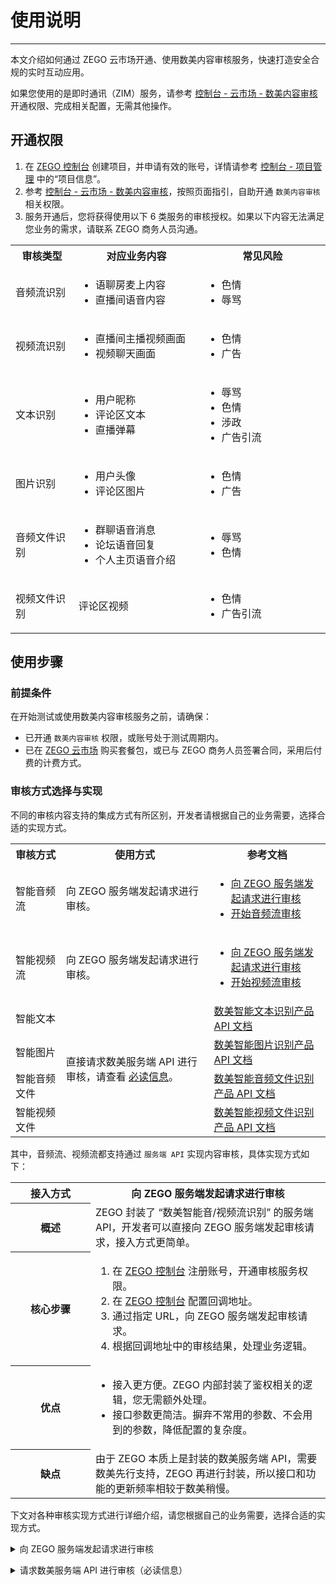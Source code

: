 # 使用说明

- - -

本文介绍如何通过 ZEGO 云市场开通、使用数美内容审核服务，快速打造安全合规的实时互动应用。

<div class="mk-warning">

如果您使用的是即时通讯（ZIM）服务，请参考 [控制台 - 云市场 - 数美内容审核](#18891) 开通权限、完成相关配置，无需其他操作。
</div>

## 开通权限

1. 在 [ZEGO 控制台](https://console.zego.im) 创建项目，并申请有效的账号，详情请参考 [控制台 - 项目管理](#12107) 中的“项目信息”。
2. 参考 [控制台 - 云市场 - 数美内容审核](#18891)，按照页面指引，自助开通 `数美内容审核` 相关权限。
3. 服务开通后，您将获得使用以下 6 类服务的审核授权。如果以下内容无法满足您业务的需求，请联系 ZEGO 商务人员沟通。

<table>
  <colgroup>
    <col width="20%">
    <col width="40%">
    <col width="40%">
  </colgroup>
<tbody><tr>
<th>审核类型</th>
<th>对应业务内容</th>
<th>常见风险</th>
</tr>
<tr>
<td>音频流识别</td>
<td><ul><li>语聊房麦上内容</li><li>直播间语音内容</li></ul></td>
<td><ul><li>色情</li><li>辱骂</li></ul></td>
</tr>
<tr>
<td>视频流识别</td>
<td><ul><li>直播间主播视频画面</li><li>视频聊天画面</li></ul></td>
<td><ul><li>色情</li><li>广告</li></ul></td>
</tr>
<tr>
<td>文本识别</td>
<td><ul><li>用户昵称</li><li>评论区文本</li><li>直播弹幕</li></ul></td>
<td><ul><li>辱骂</li><li>色情</li><li>涉政</li><li>广告引流</li></ul></td>
</tr>
<tr>
<td>图片识别</td>
<td><ul><li>用户头像</li><li>评论区图片</li></ul></td>
<td><ul><li>色情</li><li>广告</li></ul></td>
</tr>
<tr>
<td>音频文件识别</td>
<td><ul><li>群聊语音消息</li><li>论坛语音回复</li><li>个人主页语音介绍</li></ul></td>
<td><ul><li>辱骂</li><li>色情</li></ul></td>
</tr>
<tr>
<td>视频文件识别</td>
<td>评论区视频</td>
<td><ul><li>色情</li><li>广告引流</li></ul></td>
</tr>
</tbody></table>


## 使用步骤

### 前提条件

在开始测试或使用数美内容审核服务之前，请确保：

- 已开通 `数美内容审核` 权限，或账号处于测试周期内。
- 已在 [ZEGO 云市场](https://www.zego.im/cloudmarket) 购买套餐包，或已与 ZEGO 商务人员签署合同，采用后付费的计费方式。

### 审核方式选择与实现

不同的审核内容支持的集成方式有所区别，开发者请根据自己的业务需要，选择合适的实现方式。

<table>
  <colgroup>
    <col width="16%">
    <col width="47%">
    <col width="47%">
  </colgroup>
<tbody><tr>
<th>审核方式</th>
<th>使用方式</th>
<th>参考文档</th>
</tr>
<tr>
<td>智能音频流</td>
<td>向 ZEGO 服务端发起请求进行审核。</td>
<td><ul><li><a href="/article/18683#serverAPI">向 ZEGO 服务端发起请求进行审核</a></li><li><a href="!Interface_audit/Start_audio_audit" target="blank">开始音频流审核</a></li></ul></td>
</tr>
<tr>
<td>智能视频流</td>
<td>向 ZEGO 服务端发起请求进行审核。</td>
<td><ul><li><a href="/article/18683#serverAPI">向 ZEGO 服务端发起请求进行审核</a></li><li><a href="!Interface_audit/Start_video_audit" target="blank">开始视频流审核</a></li></ul></td>
</tr>
<tr>
<td>智能文本</td>
<td rowspan="4">直接请求数美服务端 API 进行审核，请查看 <a href="/article/18683#other">必读信息</a>。</td>
<td><a href="https://help.ishumei.com/docs/tj/text/newest/developDoc/">数美智能文本识别产品 API 文档</a></td>
</tr>
<tr>
<td>智能图片</td>
<td><a href="https://help.ishumei.com/docs/tj/image/newest/developDoc/">数美智能图片识别产品 API 文档</a></td>
</tr>
<tr>
<td>智能音频文件</td>
<td><a href="https://help.ishumei.com/docs/tj/audio/newest/developDoc/">数美智能音频文件识别产品 API 文档</a></td>
</tr>
<tr>
<td>智能视频文件</td>
<td><a href="https://help.ishumei.com/docs/tj/video/newest/developDoc/">数美智能视频文件识别产品 API 文档</a></td>
</tr>
</tbody></table>

其中，音频流、视频流都支持通过 `服务端 API` 实现内容审核，具体实现方式如下：

<table>
  <colgroup>
    <col width="16%">
    <col width="47%">
  </colgroup>
<tbody><tr>
<th>接入方式</th>
<th>向 ZEGO 服务端发起请求进行审核</th>
</tr>
<tr>
<th>概述</th>
<td>ZEGO 封装了 “数美智能音/视频流识别” 的服务端 API，开发者可以直接向 ZEGO 服务端发起审核请求，接入方式更简单。</td>
</tr>
<tr>
<th>核心步骤</th>
<td><ol><li>在 <a href="https://console.zego.im" target="blank">ZEGO 控制台</a> 注册账号，开通审核服务权限。</li><li>在 <a href="https://console.zego.im" target="blank">ZEGO 控制台</a> 配置回调地址。</li><li>通过指定 URL，向 ZEGO 服务端发起审核请求。</li><li>根据回调地址中的审核结果，处理业务逻辑。</li></ol></td>
</tr>
<tr>
<th>优点</th>
<td><ul><li>接入更方便。ZEGO 内部封装了鉴权相关的逻辑，您无需额外处理。</li><li>接口参数更简洁。摒弃不常用的参数、不会用到的参数，降低配置的复杂度。</li></ul></td>
</tr>
<tr>
<th>缺点</th>
<td>由于 ZEGO 本质上是封装的数美服务端 API，需要数美先行支持，ZEGO 再进行封装，所以接口和功能的更新频率相较于数美稍慢。</td>
</tr>
</tbody></table>

下文对各种审核实现方式进行详细介绍，请您根据自己的业务需要，选择合适的实现方式。

<p id="serverAPI"></p>

<details class="zg-primary">
    <summary>向 ZEGO 服务端发起请求进行审核</summary>

在开始调用服务端 API 接口之前，请确保：

- 已在 [ZEGO 控制台](https://console.zego.im) 创建项目，并申请有效的 AppId 和 ServerSecret，详情请参考 [控制台 - 项目信息](#12107)。
- 已准备好自己的客户端，搭建相关的业务场景。
- 已经在 [ZEGO 控制台](https://console.zego.im) 配置了接收审核结果的回调地址。

#### 1. 配置公共请求参数

开发者调用每个 ZEGO 服务端 API 前，需要先配置 API 的公共请求参数。

公共请求参数，是指每个接口都需要使用到的请求参数，包含了 AppId、Signature（指 2 生成的签名信息）、SignatureNonce（随机字符串）、Timestamp（时间戳）等参数，请根据实际情况修改。公共参数的具体介绍，请参考 [调用方式](!Making_API_Requests/Making_API_Requests#4) 中的 “2.1 公共请求参数”。

```html
https://rtc-api.zego.im/?Action=StartCensorAudio
&AppId=1234567890
&SignatureNonce=15215528852396
&Timestamp=1234567890
&Signature=Pc5WB8gokVn0xfeu%2FZV%2BiNM1dgI%3D
&SignatureVersion=2.0
&IsTest=false
```

开发者可以在 [服务端 API 校验](https://doc-zh.zego.im/server-link-checker) 页面中，输入 URL 地址，验证签名信息、公共参数、以及 URL 格式是否合法。

#### 2. 配置 API 相关业务参数

配置完公共参数后，再去配置 API 相关的业务参数，设定所需的目标操作。 

业务参数的具体介绍，请参考：

- 开始音频流审核：[StartCensorAudio](18720#3) 中的 “3 请求参数”。
- 开始视频流审核：[StartCensorVideo](18724#3) 中的 “3 请求参数”。

#### 3. 开发者的服务端发起请求 

以上配置完成后，开发者的服务端可以通过 URL 地址，向 ZEGO 服务端发送请求。

请求示例如下：

<div class="multiple-select-codes">
    <div class="code-tabs hide-scrollbar">
      <div class="scroll-box">
        <span class="tab-item">
          <span>音频流审核</span>
        </span>
        <span class="tab-item">
          <span>视频流审核</span>
        </span>
      </div>
    </div>

  <div class="code-list">
  
  ```html
  https://rtc-api.zego.im/?Action=StartCensorAudio
  &RoomId=RoomAudio
  &StreamId=StreamId_1635941431395593000
  &AudioType[]=1
  &ReturnAllText=1
  &ReturnPreText=1
  &ReturnPreAudio=1
  &ReturnFinishInfo=1
  &<公共请求参数>
  ```
  
  ```html
  https://rtc-api.zego.im/?Action=StartCensorVideo
  &RoomId=RoomVideo
  &StreamId=StreamId_1635941431395593000
  &ImageType[]=1
  &ImageType[]=2
  &AudioType[]=1
  &ReturnAllImage=1
  &ReturnAllText=1
  &ReturnFinishInfo=1
  &DetectFrequency=1
  &DetectStep=5
  &<公共请求参数>
  ```
  
  </div>
</div>

#### 4. ZEGO 服务端响应请求，并通过回调地址返回审核结果

ZEGO 服务端接收到开发者的请求信息后，返回响应的信息。

```json
{
    "Code":0,
    "Message":"success",
    "RequestId":"xxxxx",
    "Data":{
                "TaskId":"xxxxx"
           }
}
```

返回信息字段中，如果 Code 为 “0” 表示请求成功；如果不为 “0” 则表示请求失败，请参考 [全局返回码](!Return_Codes/Return_Codes) 处理。

通过您在 [ZEGO 控制台](https://console.zego.im) 配置的回调地址，获取详细的审核结果，回调结果说明请参考：

- [音频流审核回调](!Callback/Audio_audit_callback)
- [视频流审核回调](!Callback/Video_audit_callback)

音/视频流审核仅支持异步返回审核结果。开发者可以根据回调结果，进行业务侧的风控处理，比如对违规用户进行断流、禁言、封号等。

</details>

<p id="sdkAPI"></p>









</details>


<p id="other"></p>

<details class="zg-primary">
    <summary>请求数美服务端 API 进行审核（必读信息）</summary>

`音频流识别` 和 `视频流识别` 之外的 4 类内容，ZEGO 没有封装对应的接口和使用方案，需要您参考数美的文档，自行发起服务端请求，并通过返回值或回调结果，进行业务侧逻辑处理。

在您自行接入数美审核服务前，请确保：

- 已参考 [控制台 - 云市场 - 数美内容审核](#18891)，按照页面指引，自助开通 `数美内容审核` 相关权限。
- 已联系 ZEGO 商务人员，加入了您、数美、ZEGO 三方对接群。
- 请确保已知悉如下信息：

<table>
  <colgroup>
    <col width="15%">
    <col width="85%">
  </colgroup>
<tbody><tr>
<th>关键字段</th>
<th>说明</th>
</tr>
<tr>
<td>accessKey</td>
<td>数美服务端 API 接口认证密钥，开发者向数美服务端发送请求时必传。</td>
</tr>
<tr>
<td>appId</td>
<td>应用标识（请与 ZEGO 项目分配的 AppID 区分开），开发者向数美服务端发送请求时必传。</td>
</tr>
<tr>
<td>eventId</td>
<td>审核策略的管理维度，后续策略的调整将以 eventId 为最小调节粒度，开发者向数美服务端发送请求时必传。<b>该字段在三方对接沟通后，由数美技术支持直接提供。建议您在业务侧对数据的类型和来源进行分类，映射为 eventId 字段。</b></td>
</tr>
</tbody></table>

</details>
